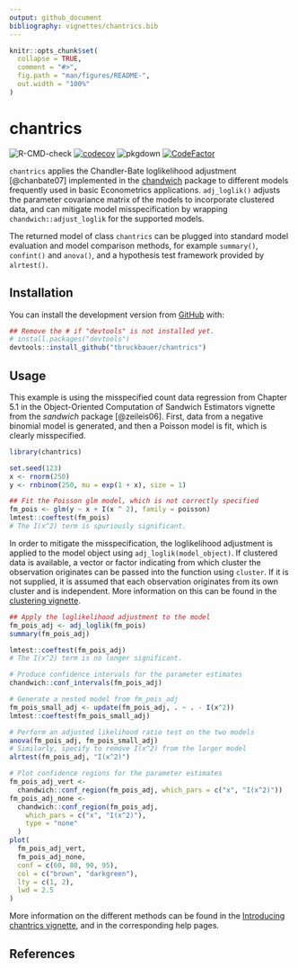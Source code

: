 ```yaml
---
output: github_document
bibliography: vignettes/chantrics.bib
---
```


<!-- README.md is generated from README.Rmd. Please edit that file -->

```r
knitr::opts_chunk$set(
  collapse = TRUE,
  comment = "#>",
  fig.path = "man/figures/README-",
  out.width = "100%"
)
```

# chantrics

<!-- badges: start -->
![R-CMD-check](https://github.com/tbruckbauer/chantrics/workflows/R-CMD-check/badge.svg?branch=master)
[![codecov](https://codecov.io/gh/tbruckbauer/chantrics/branch/master/graph/badge.svg?token=EQQ177WODM)](https://codecov.io/gh/tbruckbauer/chantrics)
![pkgdown](https://github.com/tbruckbauer/chantrics/workflows/pkgdown/badge.svg)
[![CodeFactor](https://www.codefactor.io/repository/github/tbruckbauer/chantrics/badge?s=8292aacb6a947f6280b202c4f29e21e4510dce53)](https://www.codefactor.io/repository/github/tbruckbauer/chantrics)
<!-- badges: end -->

`chantrics` applies the Chandler-Bate loglikelihood adjustment [@chanbate07] implemented in the [chandwich](https://cran.r-project.org/package=chandwich) package to different models frequently used in basic Econometrics applications. `adj_loglik()` adjusts the parameter covariance matrix of the models to incorporate clustered data, and can mitigate model misspecification by wrapping `chandwich::adjust_loglik` for the supported models.

The returned model of class `chantrics` can be plugged into standard model evaluation and model comparison methods, for example `summary()`, `confint()` and `anova()`, and a hypothesis test framework provided by `alrtest()`.

## Installation

<!--You can install the released version of chantrics from [CRAN](https://CRAN.R-project.org) with:

```r
# install.packages("chantrics")
```
-->

You can install the development version from [GitHub](https://github.com/) with:

```r
## Remove the # if "devtools" is not installed yet.
# install.packages("devtools")
devtools::install_github("tbruckbauer/chantrics")
```
## Usage

This example is using the misspecified count data regression from Chapter 5.1 in the Object-Oriented Computation of Sandwich Estimators vignette from the *sandwich* package [@zeileis06]. First, data from a negative binomial model is generated, and then a Poisson model is fit, which is clearly misspecified.

```r
library(chantrics)

set.seed(123)
x <- rnorm(250)
y <- rnbinom(250, mu = exp(1 + x), size = 1)

## Fit the Poisson glm model, which is not correctly specified
fm_pois <- glm(y ~ x + I(x ^ 2), family = poisson)
lmtest::coeftest(fm_pois)
# The I(x^2) term is spuriously significant.
```

In order to mitigate the misspecification, the loglikelihood adjustment is applied to the model object using `adj_loglik(model_object)`. If clustered data is available, a vector or factor indicating from which cluster the observation originates can be passed into the function using `cluster`. If it is not supplied, it is assumed that each observation originates from its own cluster and is independent. More information on this can be found in the [clustering vignette](https://chantrics.theobruckbauer.eu/articles/clustering-vignette.html).

```r
## Apply the loglikelihood adjustment to the model
fm_pois_adj <- adj_loglik(fm_pois)
summary(fm_pois_adj)

lmtest::coeftest(fm_pois_adj)
# The I(x^2) term is no longer significant.

# Produce confidence intervals for the parameter estimates
chandwich::conf_intervals(fm_pois_adj)

# Generate a nested model from fm_pois_adj
fm_pois_small_adj <- update(fm_pois_adj, . ~ . - I(x^2))
lmtest::coeftest(fm_pois_small_adj)

# Perform an adjusted likelihood ratio test on the two models
anova(fm_pois_adj, fm_pois_small_adj)
# Similarly, specify to remove I(x^2) from the larger model
alrtest(fm_pois_adj, "I(x^2)")

# Plot confidence regions for the parameter estimates
fm_pois_adj_vert <-
  chandwich::conf_region(fm_pois_adj, which_pars = c("x", "I(x^2)"))
fm_pois_adj_none <-
  chandwich::conf_region(fm_pois_adj,
    which_pars = c("x", "I(x^2)"),
    type = "none"
  )
plot(
  fm_pois_adj_vert,
  fm_pois_adj_none,
  conf = c(60, 80, 90, 95),
  col = c("brown", "darkgreen"),
  lty = c(1, 2),
  lwd = 2.5
)
```

More information on the different methods can be found in the [Introducing chantrics vignette](https://chantrics.theobruckbauer.eu/articles/chantrics-vignette.html), and in the corresponding help pages.



## References
